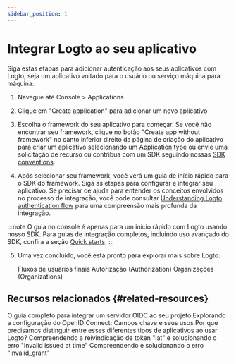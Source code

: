 ```yaml
---
sidebar_position: 1
---
```


# Integrar Logto ao seu aplicativo

Siga estas etapas para adicionar autenticação aos seus aplicativos com Logto, seja um aplicativo voltado para o usuário ou serviço máquina para máquina:

1. Navegue até <CloudLink to="/applications">Console > Applications</CloudLink>

2. Clique em "Create application" para adicionar um novo aplicativo

3. Escolha o framework do seu aplicativo para começar. Se você não encontrar seu framework, clique no botão "Create app without framework" no canto inferior direito da página de criação do aplicativo para criar um aplicativo selecionando um [Application type](/integrate-logto/application-data-structure/#application-types) ou envie uma solicitação de recurso ou contribua com um SDK seguindo nossas [SDK conventions](/developers/sdk-conventions).

4. Após selecionar seu framework, você verá um guia de início rápido para o SDK do framework. Siga as etapas para configurar e integrar seu aplicativo. Se precisar de ajuda para entender os conceitos envolvidos no processo de integração, você pode consultar [Understanding Logto authentication flow](/integrate-logto/integrate-logto-into-your-application/understand-authentication-flow/) para uma compreensão mais profunda da integração.

:::note
O guia no console é apenas para um início rápido com Logto usando nosso SDK. Para guias de integração completos, incluindo uso avançado do SDK, confira a seção [Quick starts](/quick-starts).
:::

5. Uma vez concluído, você está pronto para explorar mais sobre Logto:

   <Url href="/end-user-flows">Fluxos de usuários finais</Url>
   <Url href="/authorization">Autorização (Authorization)</Url>
   <Url href="/organizations">Organizações (Organizations)</Url>

## Recursos relacionados \{#related-resources}

<Url href="https://blog.logto.io/complete-guide-to-integrating-oidc-server">
  O guia completo para integrar um servidor OIDC ao seu projeto
</Url>

<Url href="https://blog.logto.io/exploring-oidc-configuration">
  Explorando a configuração do OpenID Connect: Campos chave e seus usos
</Url>

<Url href="https://blog.logto.io/reveal-public-and-confidential-clients">
  Por que precisamos distinguir entre esses diferentes tipos de aplicativos ao usar Logto?
</Url>

<Url href="https://blog.logto.io/troubleshooting-invalid-issued-at-time-error">
  Compreendendo a reivindicação de token "iat" e solucionando o erro "Invalid issued at time"
</Url>

<Url href="https://blog.logto.io/troubleshoot-invalid-grant-error">
  Compreendendo e solucionando o erro "invalid_grant"
</Url>
